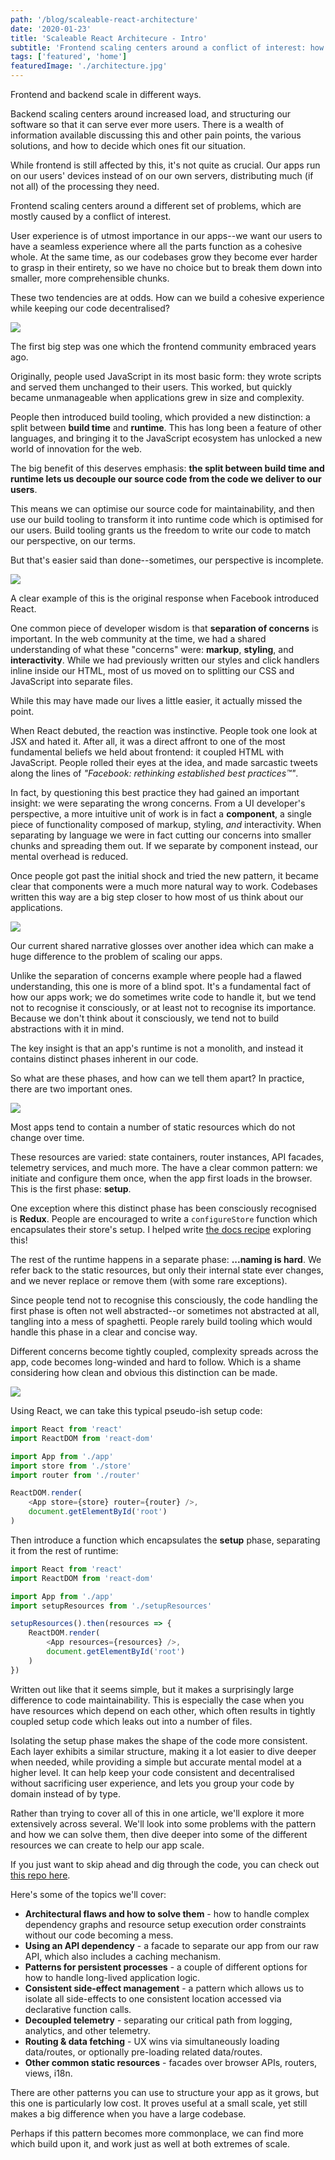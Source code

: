 ```yaml
---
path: '/blog/scaleable-react-architecture'
date: '2020-01-23'
title: 'Scaleable React Architecure - Intro'
subtitle: 'Frontend scaling centers around a conflict of interest: how can we build a cohesive experience while keeping our code decentralised?'
tags: ['featured', 'home']
featuredImage: './architecture.jpg'
---
```


Frontend and backend scale in different ways.

Backend scaling centers around increased load, and structuring our software so that it can serve ever more users. There is a wealth of information available discussing this and other pain points, the various solutions, and how to decide which ones fit our situation.

While frontend is still affected by this, it's not quite as crucial. Our apps run on our users' devices instead of on our own servers, distributing much (if not all) of the processing they need.

Frontend scaling centers around a different set of problems, which are mostly caused by a conflict of interest.

User experience is of utmost importance in our apps--we want our users to have a seamless experience where all the parts function as a cohesive whole. At the same time, as our codebases grow they become ever harder to grasp in their entirety, so we have no choice but to break them down into smaller, more comprehensible chunks.

These two tendencies are at odds. How can we build a cohesive experience while keeping our code decentralised?

![](./smartphone.jpg)

The first big step was one which the frontend community embraced years ago.

Originally, people used JavaScript in its most basic form: they wrote scripts and served them unchanged to their users. This worked, but quickly became unmanageable when applications grew in size and complexity.

People then introduced build tooling, which provided a new distinction: a split between **build time** and **runtime**. This has long been a feature of other languages, and bringing it to the JavaScript ecosystem has unlocked a new world of innovation for the web.

The big benefit of this deserves emphasis: **the split between build time and runtime lets us decouple our source code from the code we deliver to our users**.

This means we can optimise our source code for maintainability, and then use our build tooling to transform it into runtime code which is optimised for our users. Build tooling grants us the freedom to write our code to match our perspective, on our terms.

But that's easier said than done--sometimes, our perspective is incomplete.

![](./incomplete.jpg)

A clear example of this is the original response when Facebook introduced React.

One common piece of developer wisdom is that **separation of concerns** is important. In the web community at the time, we had a shared understanding of what these "concerns" were: **markup**, **styling**, and **interactivity**. While we had previously written our styles and click handlers inline inside our HTML, most of us moved on to splitting our CSS and JavaScript into separate files.

While this may have made our lives a little easier, it actually missed the point.

When React debuted, the reaction was instinctive. People took one look at JSX and hated it. After all, it was a direct affront to one of the most fundamental beliefs we held about frontend: it coupled HTML with JavaScript. People rolled their eyes at the idea, and made sarcastic tweets along the lines of _"Facebook: rethinking established best practices™"_.

In fact, by questioning this best practice they had gained an important insight: we were separating the wrong concerns. From a UI developer's perspective, a more intuitive unit of work is in fact a **component**, a single piece of functionality composed of markup, styling, _and_ interactivity. When separating by language we were in fact cutting our concerns into smaller chunks and spreading them out. If we separate by component instead, our mental overhead is reduced.

Once people got past the initial shock and tried the new pattern, it became clear that components were a much more natural way to work. Codebases written this way are a big step closer to how most of us think about our applications.

![](./code.jpg)

Our current shared narrative glosses over another idea which can make a huge difference to the problem of scaling our apps.

Unlike the separation of concerns example where people had a flawed understanding, this one is more of a blind spot. It's a fundamental fact of how our apps work; we do sometimes write code to handle it, but we tend not to recognise it consciously, or at least not to recognise its importance. Because we don't think about it consciously, we tend not to build abstractions with it in mind.

The key insight is that an app's runtime is not a monolith, and instead it contains distinct phases inherent in our code.

So what are these phases, and how can we tell them apart? In practice, there are two important ones.

![](./fork.jpg)

Most apps tend to contain a number of static resources which do not change over time.

These resources are varied: state containers, router instances, API facades, telemetry services, and much more. The have a clear common pattern: we initiate and configure them once, when the app first loads in the browser. This is the first phase: **setup**.

One exception where this distinct phase has been consciously recognised is **Redux**. People are encouraged to write a `configureStore` function which encapsulates their store's setup. I helped write [the docs recipe](https://redux.js.org/recipes/configuring-your-store/) exploring this!

The rest of the runtime happens in a separate phase: **...naming is hard**. We refer back to the static resources, but only their internal state ever changes, and we never replace or remove them (with some rare exceptions).

Since people tend not to recognise this consciously, the code handling the first phase is often not well abstracted--or sometimes not abstracted at all, tangling into a mess of spaghetti. People rarely build tooling which would handle this phase in a clear and concise way.

Different concerns become tightly coupled, complexity spreads across the app, code becomes long-winded and hard to follow. Which is a shame considering how clean and obvious this distinction can be made.

![](./architecture.jpg)

Using React, we can take this typical pseudo-ish setup code:

```js
import React from 'react'
import ReactDOM from 'react-dom'

import App from './app'
import store from './store'
import router from './router'

ReactDOM.render(
	<App store={store} router={router} />,
	document.getElementById('root')
)
```

Then introduce a function which encapsulates the **setup** phase, separating it from the rest of runtime:

```js
import React from 'react'
import ReactDOM from 'react-dom'

import App from './app'
import setupResources from './setupResources'

setupResources().then(resources => {
	ReactDOM.render(
		<App resources={resources} />,
		document.getElementById('root')
	)
})
```

Written out like that it seems simple, but it makes a surprisingly large difference to code maintainability. This is especially the case when you have resources which depend on each other, which often results in tightly coupled setup code which leaks out into a number of files.

Isolating the setup phase makes the shape of the code more consistent. Each layer exhibits a similar structure, making it a lot easier to dive deeper when needed, while providing a simple but accurate mental model at a higher level. It can help keep your code consistent and decentralised without sacrificing user experience, and lets you group your code by domain instead of by type.

Rather than trying to cover all of this in one article, we'll explore it more extensively across several. We'll look into some problems with the pattern and how we can solve them, then dive deeper into some of the different resources we can create to help our app scale.

If you just want to skip ahead and dig through the code, you can check out [this repo here]().

Here's some of the topics we'll cover:

-   **Architectural flaws and how to solve them** - how to handle complex dependency graphs and resource setup execution order constraints without our code becoming a mess.
-   **Using an API dependency** - a facade to separate our app from our raw API, which also includes a caching mechanism.
-   **Patterns for persistent processes** - a couple of different options for how to handle long-lived application logic.
-   **Consistent side-effect management** - a pattern which allows us to isolate all side-effects to one consistent location accessed via declarative function calls.
-   **Decoupled telemetry** - separating our critical path from logging, analytics, and other telemetry.
-   **Routing & data fetching** - UX wins via simultaneously loading data/routes, or optionally pre-loading related data/routes.
-   **Other common static resources** - facades over browser APIs, routers, views, i18n.

There are other patterns you can use to structure your app as it grows, but this one is particularly low cost. It proves useful at a small scale, yet still makes a big difference when you have a large codebase.

Perhaps if this pattern becomes more commonplace, we can find more which build upon it, and work just as well at both extremes of scale.
